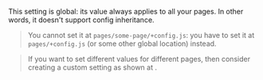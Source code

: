 
This setting is global: its value always applies to all your pages. In other words, it doesn't support <Link href="/config#inheritance">config inheritance</Link>.

> You cannot set it at `pages/some-page/+config.js`: you have to set it at `pages/+config.js` (or some other global location) instead.

> If you want to set different values for different pages, then consider creating a custom setting as shown at <Link href="/head-tags#custom-settings" />.
